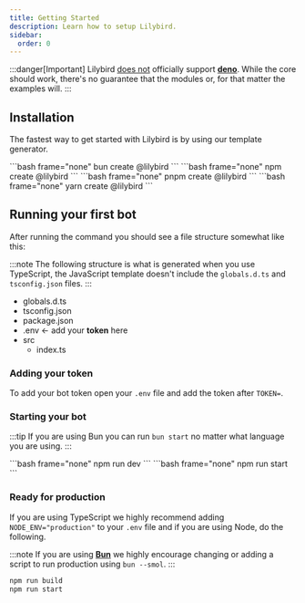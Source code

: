```yaml
---
title: Getting Started
description: Learn how to setup Lilybird.
sidebar:
  order: 0
---
```



:::danger[Important]
Lilybird <u>does not</u> officially support <u>**deno**</u>. While the core should work, there's no guarantee that the modules or, for that matter the examples will.
:::

## Installation

The fastest way to get started with Lilybird is by using our template generator.

<Tabs>
  <TabItem label="bun" icon="bun">
    ```bash frame="none"
    bun create @lilybird
    ```
  </TabItem>
  <TabItem label="npm" icon="seti:npm">
    ```bash frame="none"
    npm create @lilybird
    ```
  </TabItem>
  <TabItem label="pnpm" icon="pnpm">
    ```bash frame="none"
    pnpm create @lilybird
    ```
  </TabItem>
  <TabItem label="yarn" icon="seti:yarn">
    ```bash frame="none"
    yarn create @lilybird
    ```
  </TabItem>
</Tabs>

## Running your first bot

After running the command you should see a file structure somewhat like this:

:::note
The following structure is what is generated when you use TypeScript, the JavaScript template doesn't include the `globals.d.ts` and `tsconfig.json` files.
:::

<FileTree>

- globals.d.ts
- tsconfig.json
- package.json
- .env \<- add your **token** here
- src
  - index.ts

</FileTree>

### Adding your token

To add your bot token open your `.env` file and add the token after `TOKEN=`.

### Starting your bot

:::tip
If you are using Bun you can run `bun start` no matter what language you are using.
:::

<Tabs>
  <TabItem label="TypeScript">
    ```bash frame="none"
    npm run dev
    ```
  </TabItem>
  <TabItem label="JavaScript">
    ```bash frame="none"
    npm run start
    ```
  </TabItem>
</Tabs>

### Ready for production

If you are using TypeScript we highly recommend adding `NODE_ENV="production"` to your `.env` file and if you are using Node, do the following.

:::note
If you are using <u>**Bun**</u> we highly encourage changing or adding a script to run production using `bun --smol`.
:::

```bash frame="none"
npm run build
npm run start
```